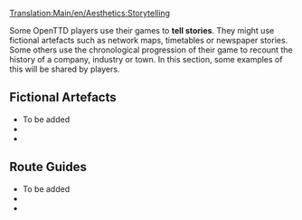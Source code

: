 {{en/Incomplete}}

[[Translation:Main/en/Aesthetics:Storytelling]]{{en/Table of contents}}

Some OpenTTD players use their games to '''tell stories'''. They might use fictional artefacts such as network maps, timetables or newspaper stories. Some others use the chronological progression of their game to recount the history of a company, industry or town. In this section, some examples of this will be shared by players.

==Fictional Artefacts==
* To be added
*
*

==Route Guides==
* To be added
*
*



{{Template:Aesthetics}}